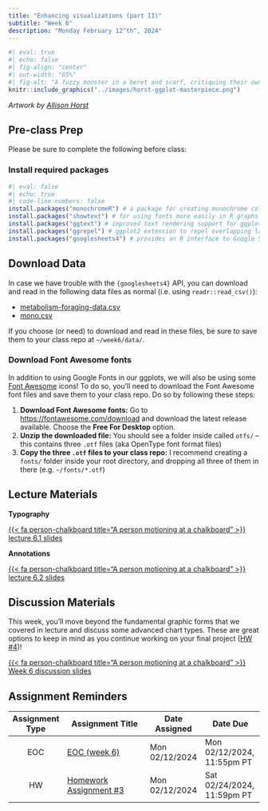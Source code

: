 ```yaml
---
title: "Enhancing visualizations (part II)"
subtitle: "Week 6"
description: "Monday February 12^th^, 2024"
---
```


<!-- Data communication (used to be part of the planned week 6 title) -->
```r
#| eval: true 
#| echo: false
#| fig-align: "center"
#| out-width: "65%" 
#| fig-alt: "A fuzzy monster in a beret and scarf, critiquing their own column graph on a canvas in front of them while other assistant monsters (also in berets) carry over boxes full of elements that can be used to customize a graph (like themes and geometric shapes). In the background is a wall with framed data visualizations. Stylized text reads 'ggplot2: build a data masterpiece.'"
knitr::include_graphics("../images/horst-ggplot-masterpiece.png")
```

:::{.gray-text .center-text}
*Artwork by [Allison Horst](https://allisonhorst.com/)*
:::

## Pre-class Prep

Please be sure to complete the following before class:

### Install required packages

```r
#| eval: false
#| echo: true
#| code-line-numbers: false
install.packages("monochromeR") # a package for creating monochrome color palettes and easily converting rgba values to hex codes (and also some other useful functions)
install.packages("showtext") # for using fonts more easily in R graphs
install.packages("ggtext") # improved text rendering support for ggplot2
install.packages("ggrepel") # ggplot2 extension to repel overlapping labels
install.packages("googlesheets4") # provides an R interface to Google Sheets via the Sheets API v4
```

## Download Data

In case we have trouble with the `{googlesheets4}` API, you can download and read in the following data files as normal (i.e. using `readr::read_csv()`):

- [metabolism-foraging-data.csv](https://drive.google.com/file/d/1NQV40ZHVkPUNA6FeFFQR0OxqYM4trM3w/view?usp=sharing)
- [mono.csv](https://drive.google.com/file/d/13chLNHTLd0GRCFl-7OB921FzOKc6I-GK/view?usp=sharing)

If you choose (or need) to download and read in these files, be sure to save them to your class repo at `~/week6/data/`.

### Download Font Awesome fonts

In addition to using Google Fonts in our ggplots, we will also be using some [Font Awesome](https://fontawesome.com/) icons! To do so, you'll need to download the Font Awesome font files and save them to your class repo. Do so by following these steps:

1. **Download Font Awesome fonts:** Go to <https://fontawesome.com/download> and download the latest release available. Choose the **Free For Desktop** option.
2. **Unzip the downloaded file:** You should see a folder inside called `otfs/` -- this contains three `.otf` files (aka OpenType font format files)
3. **Copy the three `.otf` files to your class repo:** I recommend creating a `fonts/` folder inside your root directory, and dropping all three of them in there (e.g. `~/fonts/*.otf`)

## Lecture Materials 

::: {.grid}

::: {.g-col-12 .g-col-md-6}
::: {.center-text}
[**Typography**]{.teal-text .body-text-m}

[{{< fa person-chalkboard title="A person motioning at a chalkboard" >}} lecture 6.1 slides](lecture-slides/week6.1-typography-slides.qmd){.btn role="button" target="_blank"}
:::
:::

::: {.g-col-12 .g-col-md-6}
::: {.center-text}
[**Annotations**]{.teal-text .body-text-m}

[{{< fa person-chalkboard title="A person motioning at a chalkboard" >}} lecture 6.2 slides](lecture-slides/week6.2-annotations-slides.qmd){.btn role="button" target="_blank"}
:::
:::

:::

## Discussion Materials

This week, you'll move beyond the fundamental graphic forms that we covered in lecture and discuss some advanced chart types. These are great options to keep in mind as you continue working on your final project ([HW #4](https://samanthacsik.github.io/EDS-240-data-viz/assignments/HW4.html))!

::: {.center-text}
[{{< fa person-chalkboard title="A person motioning at a chalkboard" >}} Week 6 discussion slides](https://docs.google.com/presentation/d/10tk6XawtK0GD-XU4VCkupTOBK4tFW0JamKUeufiqlL0/edit#slide=id.p){.btn role="button" target="_blank"} 
:::


## Assignment Reminders

<!-- | Assignment Type | Assignment Title        | Date Assigned  | Date Due                   | -->
<!-- |:---------------:|-------------------------|----------------|----------------------------| -->
<!-- | EOC             | EOC (week 6)            | Mon 02/12/2024 | Mon 02/12/2024, 11:55pm PT | -->
<!-- | HW              | Homework Assignment #3  | Mon 02/12/2024 | Sat 02/24/2024, 11:59pm PT | -->

| Assignment Type | Assignment Title                                                 | Date Assigned  | Date Due        |
|:---------------:|-------------------------------------------------------|----------------|----------------------------|
| EOC             | [EOC (week 6)](https://forms.gle/XbKrjoSpapzTAAPT7)   | Mon 02/12/2024 | Mon 02/12/2024, 11:55pm PT |
| HW              | [Homework Assignment #3](../assignments/HW3.qmd)      | Mon 02/12/2024 | Sat 02/24/2024, 11:59pm PT |

